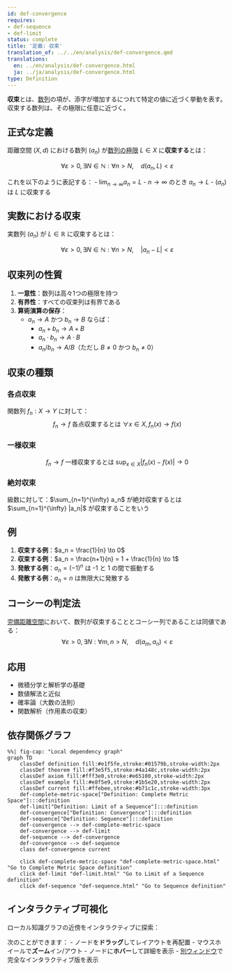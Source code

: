 ```yaml
---
id: def-convergence
requires:
- def-sequence
- def-limit
status: complete
title: '定義: 収束'
translation_of: ../../en/analysis/def-convergence.qmd
translations:
  en: ../en/analysis/def-convergence.html
  ja: ../ja/analysis/def-convergence.html
type: Definition
---
```


**収束**とは、[数列](def-sequence.qmd)の項が、添字が増加するにつれて特定の値に近づく挙動を表す。収束する数列は、その極限に任意に近づく。

## 正式な定義

距離空間 $(X, d)$ における数列 $(a_n)$ が[数列の極限](def-limit.qmd) $L \in X$ に**収束する**とは：

$$\forall \varepsilon > 0, \exists N \in \mathbb{N} : \forall n > N, \quad d(a_n, L) < \varepsilon$$

これを以下のように表記する：
- $\lim_{n \to \infty} a_n = L$
- $n \to \infty$ のとき $a_n \to L$
- $(a_n)$ は $L$ に収束する

## 実数における収束

実数列 $(a_n)$ が $L \in \mathbb{R}$ に収束するとは：

$$\forall \varepsilon > 0, \exists N \in \mathbb{N} : \forall n > N, \quad |a_n - L| < \varepsilon$$

## 収束列の性質

1. **一意性**：数列は高々1つの極限を持つ
2. **有界性**：すべての収束列は有界である
3. **算術演算の保存**：
   - $a_n \to A$ かつ $b_n \to B$ ならば：
     - $a_n + b_n \to A + B$
     - $a_n \cdot b_n \to A \cdot B$
     - $a_n / b_n \to A / B$（ただし $B \neq 0$ かつ $b_n \neq 0$）

## 収束の種類

### 各点収束
関数列 $f_n: X \to Y$ に対して：
$$f_n \to f \text{ 各点収束するとは } \forall x \in X, f_n(x) \to f(x)$$

### 一様収束
$$f_n \to f \text{ 一様収束するとは } \sup_{x \in X} |f_n(x) - f(x)| \to 0$$

### 絶対収束
級数に対して：$\sum_{n=1}^{\infty} a_n$ が絶対収束するとは $\sum_{n=1}^{\infty} |a_n|$ が収束することをいう

## 例

1. **収束する例**：$a_n = \frac{1}{n} \to 0$
2. **収束する例**：$a_n = \frac{n+1}{n} = 1 + \frac{1}{n} \to 1$
3. **発散する例**：$a_n = (-1)^n$ は -1 と 1 の間で振動する
4. **発散する例**：$a_n = n$ は無限大に発散する

## コーシーの判定法

[完備距離空間](def-complete-metric-space.qmd)において、数列が収束することとコーシー列であることは同値である：
$$\forall \varepsilon > 0, \exists N : \forall m,n > N, \quad d(a_m, a_n) < \varepsilon$$

## 応用

- 微積分学と解析学の基礎
- 数値解法と近似
- 確率論（大数の法則）
- 関数解析（作用素の収束）

## 依存関係グラフ

```mermaid
%%| fig-cap: "Local dependency graph"
graph TD
    classDef definition fill:#e1f5fe,stroke:#01579b,stroke-width:2px
    classDef theorem fill:#f3e5f5,stroke:#4a148c,stroke-width:2px
    classDef axiom fill:#fff3e0,stroke:#e65100,stroke-width:2px
    classDef example fill:#e8f5e9,stroke:#1b5e20,stroke-width:2px
    classDef current fill:#ffebee,stroke:#b71c1c,stroke-width:3px
    def-complete-metric-space["Definition: Complete Metric Space"]:::definition
    def-limit["Definition: Limit of a Sequence"]:::definition
    def-convergence["Definition: Convergence"]:::definition
    def-sequence["Definition: Sequence"]:::definition
    def-convergence --> def-complete-metric-space
    def-convergence --> def-limit
    def-sequence --> def-convergence
    def-convergence --> def-sequence
    class def-convergence current

    click def-complete-metric-space "def-complete-metric-space.html" "Go to Complete Metric Space definition"
    click def-limit "def-limit.html" "Go to Limit of a Sequence definition"
    click def-sequence "def-sequence.html" "Go to Sequence definition"
```

## インタラクティブ可視化

ローカル知識グラフの近傍をインタラクティブに探索：

::: {.graph-viz data-id="def-convergence" data-width="700" data-height="500"}
:::

次のことができます：
- ノードを**ドラッグ**してレイアウトを再配置
- マウスホイールで**ズーム**イン/アウト
- ノードに**ホバー**して詳細を表示
- [別ウィンドウ](../../output/interactive/def-convergence.html){target="_blank"}で完全なインタラクティブ版を表示
